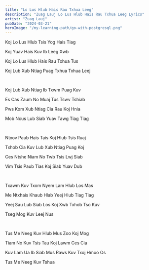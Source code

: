 ```yaml
---
title: "Lo Lus Hlub Hais Rau Txhua Leeg"
description: "Zuag Lauj Lo Lus Hlub Hais Rau Txhua Leeg Lyrics"
artist: "Zuag Lauj"
pubDate: "2024-03-21"
heroImage: "/my-learning-path/go-with-postgresql.png"
---
```


Koj Lo Lus Hlub Tsis Yog Hais Tiag

Koj Yuav Hais Kuv Ib Leeg Xwb

Koj Lo Lus Hlub Hais Rau Txhua Tus

Koj Lub Xub Ntiag Puag Txhua Txhua Leej

<br />

Koj Lub Xub Ntiag Ib Txwm Puag Kuv

Es Cas Zaum No Muaj Tus Tswv Tshiab

Pws Kom Xub Ntiag Cia Rau Koj Hnia

Mob Ncus Lub Siab Yuav Tawg Tiag Tiag

<br />

Ntxov Paub Hais Tais Koj Hlub Tsis Ruaj

Txhob Cia Kuv Lub Xub Ntiag Puag Koj

Ces Ntshe Niam No Twb Tsis Lwj Siab

Vim Tsis Paub Tias Koj Siab Yuav Dub

<br />

Txawm Kuv Txom Nyem Lam Hlub Los Mas

Me Ntxhais Khaub Hlab Yeej Hlub Tiag Tiag

Yeej Sau Lub Siab Los Koj Xwb Txhob Tso Kuv

Tseg Mog Kuv Leej Nus

<br />

Tus Me Neeg Kuv Hlub Mus Zoo Koj Mog

Tiam No Kuv Tsis Tau Koj Lawm Ces Cia

Kuv Lam Ua Ib Siab Mus Raws Kuv Txoj Hmoo Os

Tus Me Neeg Kuv Tshua
